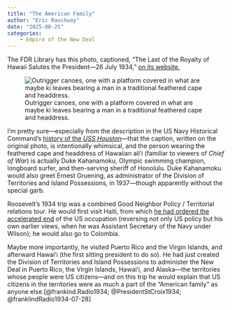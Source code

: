 ```yaml
---
title: "The American Family"
author: "Eric Rauchway"
date: "2025-08-25"
categories:
    - Empire of the New Deal
---
```


The FDR Library has this photo, captioned, "The Last of the Royalty of Hawaii Salutes the President---26 July 1934," [on its website.](https://fdr.blogs.archives.gov/hawaii1-2/)

![Outrigger canoes, one with a platform covered in what are maybe ki leaves bearing a man in a traditional feathered cape and headdress.](./duke.png)

I'm pretty sure---especially from the description in the US Navy Historical Command's [history of the *USS Houston*](https://www.history.navy.mil/research/histories/ship-histories/danfs/h/houston-ii.html)---that the caption, written on the original photo, is intentionally whimsical, and the person wearing the feathered cape and headdress of Hawaiian aliʻi (familiar to viewers of *Chief of War*) is actually Duke Kahanamoku, Olympic swimming champion, longboard surfer, and then-serving sheriff of Honolulu. Duke Kahanamoku would also greet Ernest Gruening, as administrator of the Division of Territories and Island Possessions, in 1937---though apparently without the special garb.

Roosevelt's 1934 trip was a combined Good Neighbor Policy / Territorial relations tour. He would first visit Haiti, from which [he had ordered the accelerated end](https://hdl.handle.net/2027/mdp.39015049924361?urlappend=%3Bseq=409%3Bownerid=13510798884175400-409) of the US occupation (reversing not only US policy but his own earlier views, when he was Assistant Secretary of the Navy under Wilson); he would also go to Colombia.

Maybe more importantly, he visited Puerto Rico and the Virgin Islands, and afterward Hawaiʻi (the first sitting president to do so). He had just created the Division of Territories and Island Possessions to administer the New Deal in Puerto Rico, the Virgin Islands, Hawaiʻi, and Alaska---the territories whose people were US citizens---and on this trip he would explain that US citizens in the territories were as much a part of the "American family" as anyone else.[@frankind.Radio1934; @PresidentStCroix1934; @franklindRadio1934-07-28]